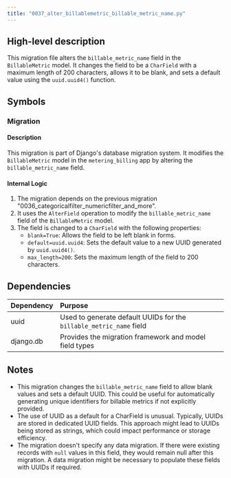```yaml
---
title: "0037_alter_billablemetric_billable_metric_name.py"
---
```


## High-level description
This migration file alters the `billable_metric_name` field in the `BillableMetric` model. It changes the field to be a `CharField` with a maximum length of 200 characters, allows it to be blank, and sets a default value using the `uuid.uuid4()` function.

## Symbols

### Migration

#### Description
This migration is part of Django's database migration system. It modifies the `BillableMetric` model in the `metering_billing` app by altering the `billable_metric_name` field.

#### Internal Logic
1. The migration depends on the previous migration "0036_categoricalfilter_numericfilter_and_more".
2. It uses the `AlterField` operation to modify the `billable_metric_name` field of the `BillableMetric` model.
3. The field is changed to a `CharField` with the following properties:
   - `blank=True`: Allows the field to be left blank in forms.
   - `default=uuid.uuid4`: Sets the default value to a new UUID generated by `uuid.uuid4()`.
   - `max_length=200`: Sets the maximum length of the field to 200 characters.

## Dependencies
| Dependency | Purpose |
|:-----------|:--------|
| uuid | Used to generate default UUIDs for the `billable_metric_name` field |
| django.db | Provides the migration framework and model field types |

## Notes
- This migration changes the `billable_metric_name` field to allow blank values and sets a default UUID. This could be useful for automatically generating unique identifiers for billable metrics if not explicitly provided.
- The use of UUID as a default for a CharField is unusual. Typically, UUIDs are stored in dedicated UUID fields. This approach might lead to UUIDs being stored as strings, which could impact performance or storage efficiency.
- The migration doesn't specify any data migration. If there were existing records with `null` values in this field, they would remain null after this migration. A data migration might be necessary to populate these fields with UUIDs if required.